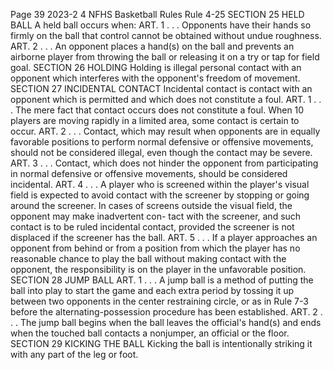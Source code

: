 Page 39 2023-2 4 NFHS Basketball Rules Rule 4-25 SECTION 25 HELD BALL A held ball occurs when: ART. 1 . . . Opponents have their hands so firmly on the ball that control cannot be obtained without undue roughness. ART. 2 . . . An opponent places a hand(s) on the ball and prevents an airborne player from throwing the ball or releasing it on a try or tap for field goal. SECTION 26 HOLDING Holding is illegal personal contact with an opponent which interferes with the opponent's freedom of movement. SECTION 27 INCIDENTAL CONTACT Incidental contact is contact with an opponent which is permitted and which does not constitute a foul. ART. 1 . . . The mere fact that contact occurs does not constitute a foul. When 10 players are moving rapidly in a limited area, some contact is certain to occur. ART. 2 . . . Contact, which may result when opponents are in equally favorable positions to perform normal defensive or offensive movements, should not be considered illegal, even though the contact may be severe. ART. 3 . . . Contact, which does not hinder the opponent from participating in normal defensive or offensive movements, should be considered incidental. ART. 4 . . . A player who is screened within the player's visual field is expected to avoid contact with the screener by stopping or going around the screener. In cases of screens outside the visual field, the opponent may make inadvertent con- tact with the screener, and such contact is to be ruled incidental contact, provided the screener is not displaced if the screener has the ball. ART. 5 . . . If a player approaches an opponent from behind or from a position from which the player has no reasonable chance to play the ball without making contact with the opponent, the responsibility is on the player in the unfavorable position. SECTION 28 JUMP BALL ART. 1 . . . A jump ball is a method of putting the ball into play to start the game and each extra period by tossing it up between two opponents in the center restraining circle, or as in Rule 7-3 before the alternating-possession procedure has been established. ART. 2 . . . The jump ball begins when the ball leaves the official's hand(s) and ends when the touched ball contacts a nonjumper, an official or the floor. SECTION 29 KICKING THE BALL Kicking the ball is intentionally striking it with any part of the leg or foot.